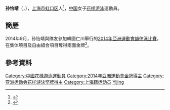 {{noteTA|G1=Aquatics}}
{{Infobox Swimmer
| swimmername = 孙怡靖
| image = 
| imagesize = 
| caption = 
| fullname =  
| nationality = {{PRC}}
| strokes = 
| club = 
| collegeteam = 
| birth_date ={{birth date and age|1992|11|20}}<ref name="仁川亞運">{{cite web|title=Profile - SUN Yijing|url=https://www.incheon2014ag.org/Sports/Biographies/Athletes_Profile/?ParticCode=5103566&lang=en|publisher=2014年仁川亞運會官方網站|deadurl=yes|archiveurl=https://web.archive.org/web/20140927095123/http://www.incheon2014ag.org/Sports/Biographies/Athletes_Profile/?ParticCode=5103566&lang=en|archivedate=2014-09-27|access-date=2014-09-28}}{{en}}</ref>
| birth_place = {{CHN}}[[上海市|上海市]]
| height = {{height|m=1.81}}<ref name="仁川亞運"/>
| weight = {{weight|kg=66}}<ref name="仁川亞運"/>
| medaltemplates =
{{MedalCountry | {{CHN}}}}
{{MedalSport | 女子[[花样游泳|花样游泳]]}}
{{MedalCompetition | [[世界游泳錦標賽|世界游泳錦標賽]]}}
{{MedalSilver | [[2015年世界游泳錦標賽|2015年 喀山]] | [[2015年世界游泳錦標賽韻律泳比賽|自由組合]] }}
{{MedalCompetition | [[亞洲運動會|亞洲運動會]]}}
{{MedalGold | [[2014年亞洲運動會|2014年 仁川]] | [[2014年亞洲運動會韻律泳比賽|集体项目]] }}
{{MedalGold | [[2014年亞洲運動會|2014年 仁川]] | [[2014年亞洲運動會韻律泳比賽|自由組合]] }}
| show-medals    = yes
}}
'''孙怡靖'''（{{lang|en|'''SUN Yijing'''}}，{{bd|1992年|11月20日|catIdx=S孙}}），[[上海市|上海市]][[虹口区|虹口区]]人<ref>{{cite news|title=虹口区运动员包揽仁川亚运会花样游泳项目|url=http://sh.ceweekly.cn/html/2014/hongkou_0925/6377.html|newspaper=中国经济周刊|date=2014-09-25|deadurl=yes|archiveurl=https://web.archive.org/web/20160304095057/http://sh.ceweekly.cn/html/2014/hongkou_0925/6377.html|archivedate=2016-03-04|accessdate=2014-09-28}}</ref>，[[中国|中国]]女子[[花样游泳|花样游泳]]運動員。

==簡歷==
2014年9月，孙怡靖與隊友參加韓國仁川舉行的[[2014年亞洲運動會|2014年亞洲運動會]][[2014年亞洲運動會韻律泳比賽|韻律泳比賽]]，在集体项目及自由組合項目奪得兩面金牌<ref>{{cite news|title=自由组合决赛中国队成功卫冕 花样游泳全取三金|url=http://sports.21cn.com/integrate/other/a/2014/0923/14/28272251.shtml|newspaper=搜狐体育|date=2014-09-23|deadurl=yes|archiveurl=https://web.archive.org/web/20160304134823/http://sports.21cn.com/integrate/other/a/2014/0923/14/28272251.shtml|archivedate=2016-03-04|accessdate=2014-09-28}}</ref>。

==參考資料==
{{Reflist}}

{{DEFAULTSORT:SUN Yijing}}
[[Category:中國花樣游泳運動員|Category:中國花樣游泳運動員]]
[[Category:2014年亞洲運動會金牌得主|Category:2014年亞洲運動會金牌得主]]
[[Category:亚洲运动会花样游泳奖牌得主|Category:亚洲运动会花样游泳奖牌得主]]
[[Category:上海籍运动员|Category:上海籍运动员]]
[[Category:孙姓|Yijing]]